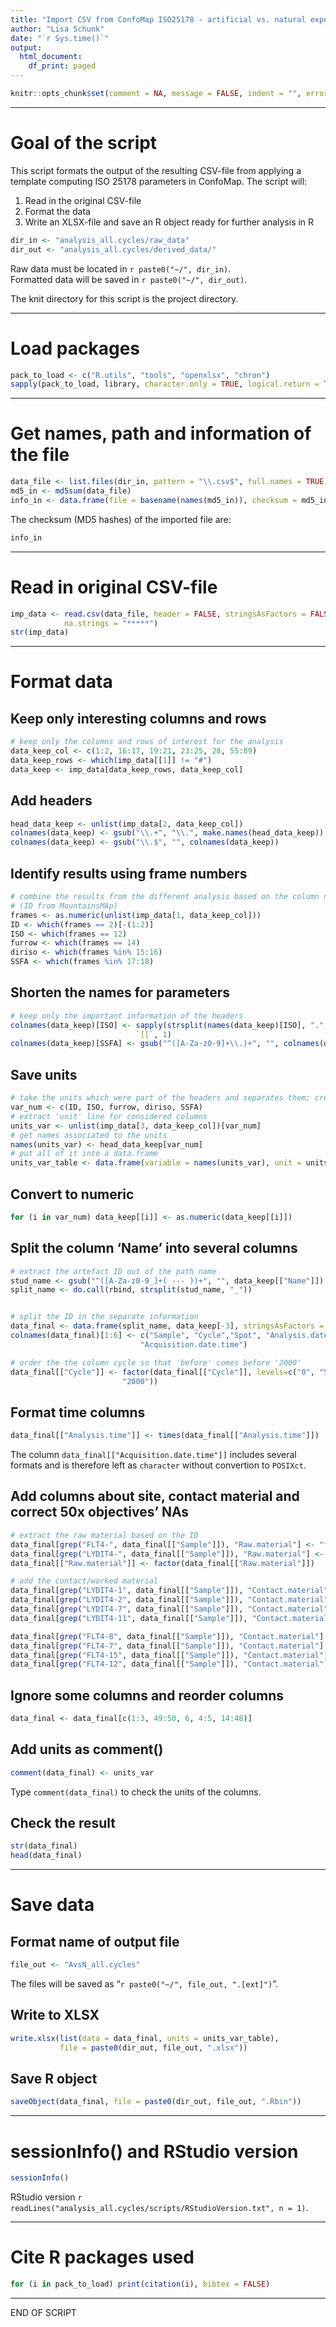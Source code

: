 ```yaml
---
title: "Import CSV from ConfoMap ISO25178 - artificial vs. natural experiment"
author: "Lisa Schunk"
date: "`r Sys.time()`"
output:
  html_document:
    df_print: paged
---
```



```r
knitr::opts_chunk$set(comment = NA, message = FALSE, indent = "", error = TRUE)

```

---


# Goal of the script
This script formats the output of the resulting CSV-file from applying a template computing ISO 25178 parameters in ConfoMap.
The script will:

1. Read in the original CSV-file   
2. Format the data   
3. Write an XLSX-file and save an R object ready for further analysis in R 

```r
dir_in <- "analysis_all.cycles/raw_data"
dir_out <- "analysis_all.cycles/derived_data/"

```

Raw data must be located in `r paste0("~/", dir_in)`.  
Formatted data will be saved in `r paste0("~/", dir_out)`.

The knit directory for this script is the project directory.

---

# Load packages
```r
pack_to_load <- c("R.utils", "tools", "openxlsx", "chron")
sapply(pack_to_load, library, character.only = TRUE, logical.return = TRUE)
```


---


# Get names, path and information of the file 
```r
data_file <- list.files(dir_in, pattern = "\\.csv$", full.names = TRUE)
md5_in <- md5sum(data_file)
info_in <- data.frame(file = basename(names(md5_in)), checksum = md5_in, row.names = NULL)

```

The checksum (MD5 hashes) of the imported file are:  
```r
info_in

```


---


# Read in original CSV-file
```r
imp_data <- read.csv(data_file, header = FALSE, stringsAsFactors = FALSE, 
            na.strings = "*****")
str(imp_data)

```


---


# Format data
## Keep only interesting columns and rows
```r
# keep only the columns and rows of interest for the analysis 
data_keep_col <- c(1:2, 16:17, 19:21, 23:25, 28, 55:89)
data_keep_rows <- which(imp_data[[1]] != "#")
data_keep <- imp_data[data_keep_rows, data_keep_col]

```


## Add headers
```r
head_data_keep <- unlist(imp_data[2, data_keep_col]) 
colnames(data_keep) <- gsub("\\.+", "\\.", make.names(head_data_keep))
colnames(data_keep) <- gsub("\\.$", "", colnames(data_keep)) 

```


## Identify results using frame numbers
```r
# combine the results from the different analysis based on the column numbers 
# (ID from MountainsMAp)
frames <- as.numeric(unlist(imp_data[1, data_keep_col]))
ID <- which(frames == 2)[-(1:2)]
ISO <- which(frames == 12)
furrow <- which(frames == 14)
diriso <- which(frames %in% 15:16)
SSFA <- which(frames %in% 17:18)

```


## Shorten the names for parameters
```r
# keep only the important information of the headers 
colnames(data_keep)[ISO] <- sapply(strsplit(names(data_keep)[ISO], ".", fixed = TRUE),
                            `[[`, 1)
colnames(data_keep)[SSFA] <- gsub("^([A-Za-z0-9]+\\.)+", "", colnames(data_keep)[SSFA])

```


## Save units
```r
# take the units which were part of the headers and separates them; creates a data frame
var_num <- c(ID, ISO, furrow, diriso, SSFA)
# extract 'unit' line for considered columns
units_var <- unlist(imp_data[3, data_keep_col])[var_num] 
# get names associated to the units
names(units_var) <- head_data_keep[var_num] 
# put all of it into a data.frame
units_var_table <- data.frame(variable = names(units_var), unit = units_var) 

```


## Convert to numeric
```r
for (i in var_num) data_keep[[i]] <- as.numeric(data_keep[[i]])

```


## Split the column 'Name' into several columns
```r
# extract the artefact ID out of the path name
stud_name <- gsub("^([A-Za-z0-9_]+( --- ))+", "", data_keep[["Name"]])
split_name <- do.call(rbind, strsplit(stud_name, "_"))


# split the ID in the separate information 
data_final <- data.frame(split_name, data_keep[-3], stringsAsFactors = FALSE)
colnames(data_final)[1:6] <- c("Sample", "Cycle","Spot", "Analysis.date", "Analysis.time",
                             "Acquisition.date.time")

# order the the column cycle so that 'before' comes before '2000'
data_final[["Cycle"]] <- factor(data_final[["Cycle"]], levels=c("0", "50", "250", "1000",
                         "2000"))

```


## Format time columns
```r

data_final[["Analysis.time"]] <- times(data_final[["Analysis.time"]])

```
The column `data_final[["Acquisition.date.time"]]` includes several formats and is therefore
left as `character` without convertion to `POSIXct`.


## Add columns about site, contact material and correct 50x objectives' NAs
```r
# extract the raw material based on the ID
data_final[grep("FLT4-", data_final[["Sample"]]), "Raw.material"] <- "flint"
data_final[grep("LYDIT4-", data_final[["Sample"]]), "Raw.material"] <- "lydite"
data_final[["Raw.material"]] <- factor(data_final[["Raw.material"]])

# add the contact/worked material
data_final[grep("LYDIT4-1", data_final[["Sample"]]), "Contact.material"] <- "pig skin"
data_final[grep("LYDIT4-2", data_final[["Sample"]]), "Contact.material"] <- "bone plate"
data_final[grep("LYDIT4-7", data_final[["Sample"]]), "Contact.material"] <- "cow scapula"
data_final[grep("LYDIT4-11", data_final[["Sample"]]), "Contact.material"] <- "skin pad"

data_final[grep("FLT4-8", data_final[["Sample"]]), "Contact.material"] <- "pig skin"
data_final[grep("FLT4-7", data_final[["Sample"]]), "Contact.material"] <- "bone plate"
data_final[grep("FLT4-15", data_final[["Sample"]]), "Contact.material"] <- "cow scapula"
data_final[grep("FLT4-12", data_final[["Sample"]]), "Contact.material"] <- "skin pad"

```


## Ignore some columns and reorder columns
```r
data_final <- data_final[c(1:3, 49:50, 6, 4:5, 14:48)]

```


## Add units as comment()
```r
comment(data_final) <- units_var

```

Type `comment(data_final)` to check the units of the columns.


## Check the result
```r
str(data_final)
head(data_final)

```


---


# Save data
## Format name of output file
```r
file_out <- "AvsN_all.cycles"

```
The files will be saved as "`r paste0("~/", file_out, ".[ext]")`".


## Write to XLSX
```r
write.xlsx(list(data = data_final, units = units_var_table), 
           file = paste0(dir_out, file_out, ".xlsx"))

```


## Save R object
```r
saveObject(data_final, file = paste0(dir_out, file_out, ".Rbin"))

```

---

# sessionInfo() and RStudio version

```r
sessionInfo()
```

RStudio version `r readLines("analysis_all.cycles/scripts/RStudioVersion.txt", n = 1)`.


---

# Cite R packages used
```r
for (i in pack_to_load) print(citation(i), bibtex = FALSE)
```


---


END OF SCRIPT
